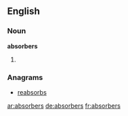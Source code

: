 ==English==

===Noun===
'''absorbers'''

# {{plural of|[[absorber]]}}

===Anagrams===
*[[reabsorbs]]

[[ar:absorbers]]
[[de:absorbers]]
[[fr:absorbers]]